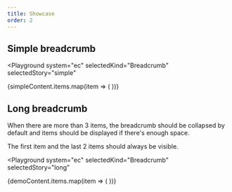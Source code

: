 ```yaml
---
title: Showcase
order: 2
---
```




## Simple breadcrumb

<Playground
  system="ec"
  selectedKind="Breadcrumb"
  selectedStory="simple"
>
  <Breadcrumb label={simpleContent.label} ellipsisLabel="Click to expand">
    {simpleContent.items.map(item => (
      <BreadcrumbItem {...item} key={item.label} />
    ))}
  </Breadcrumb>
</Playground>

## Long breadcrumb

When there are more than 3 items, the breadcrumb should be collapsed by default and items should be displayed if there's enough space.

The first item and the last 2 items should always be visible.

<Playground
  system="ec"
  selectedKind="Breadcrumb"
  selectedStory="long"
>
  <Breadcrumb label={demoContent.label} ellipsisLabel="Click to expand">
    {demoContent.items.map(item => (
      <BreadcrumbItem {...item} key={item.label} />
    ))}
  </Breadcrumb>
</Playground>
